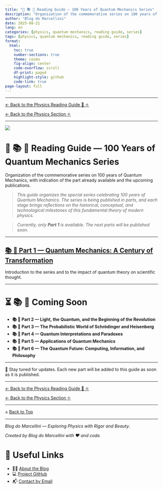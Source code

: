 ```yaml
---
title: "🧭 📚 🧬 Reading Guide — 100 Years of Quantum Mechanics Series"
description: "Organization of the commemorative series on 100 years of Quantum Mechanics, with indication of the part already available and the upcoming publications."
author: "Blog do Marcellini"
date: 2025-08-21
lang: en
categories: [physics, quantum mechanics, reading guide, series]
tags: [physics, quantum mechanics, reading guide, series]
format:
  html:
    toc: true
    number-sections: true
    theme: cosmo
    fig-align: center
    code-overflow: scroll
    df-print: paged
    highlight-style: github
    code-link: true
page-layout: full
---
```


---

[← Back to the Physics Reading Guide 🧭 ⚛️](/posts/physics/guide-physics.qmd)

[← Back to the Physics Section ⚛️](/posts/physics/)

---

![](../../images/quantum500.jpg)

# 🧭 📚 🧬 Reading Guide — 100 Years of Quantum Mechanics Series

Organization of the commemorative series on 100 years of Quantum Mechanics, with indication of the part already available and the upcoming publications.

> _This guide organizes the special series celebrating 100 years of Quantum Mechanics. The series is being published in parts, and each stage brings reflections on the historical, conceptual, and technological milestones of this fundamental theory of modern physics._

> _Currently, only **Part 1** is available. The next parts will be published soon._

---

## [📚 🧬 Part 1 — Quantum Mechanics: A Century of Transformation](quantum-mechanics-part-1.qmd)
Introduction to the series and to the impact of quantum theory on scientific thought.

---

# ⏳ 📚 🧬 Coming Soon

- **📚 🧬 Part 2 — Light, the Quantum, and the Beginning of the Revolution**
- **📚 🧬 Part 3 — The Probabilistic World of Schrödinger and Heisenberg**
- **📚 🧬 Part 4 — Quantum Interpretations and Paradoxes**
- **📚 🧬 Part 5 — Applications of Quantum Mechanics**
- **📚 🧬 Part 6 — The Quantum Future: Computing, Information, and Philosophy**

---

🔔 Stay tuned for updates. Each new part will be added to this guide as soon as it is published.

---

[← Back to the Physics Reading Guide 🧭 ⚛️](/posts/physics/guide-physics.qmd)

[← Back to the Physics Section ⚛️](/posts/physics/)

---

🔝 [Back to Top](guide-100-years-quantum-mechanics.qmd)

---

*Blog do Marcellini — Exploring Physics with Rigor and Beauty.*

:::{.callout-note}
*Created by Blog do Marcellini with ❤️ and code.*
:::

# 🔗 Useful Links

- 🧑‍🏫 [About the Blog](../../posts/personal/about-the-blog.qmd)
- 💻 <a href="https://github.com/marcellini-celso/blog-marcellini-en.git" target="_blank">Project GitHub</a>
- 📬 [Contact by Email](mailto:prof.marcellini@gmail.com)

